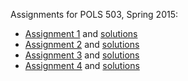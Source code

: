 Assignments for POLS 503, Spring 2015:

- [Assignment 1](hw1.html) and [solutions](hw1-solutions.html)
- [Assignment 2](hw2.html) and [solutions](hw2-solutions.html)
- [Assignment 3](hw3.html) and [solutions](hw3-solutions.html)
- [Assignment 4](hw4.html) and [solutions](hw4-solutions.html)
